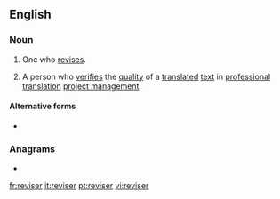 {{also|réviser}}
==English==

===Noun===
{{en-noun}}

# One who [[revise]]s.
# {{label|en|translation studies}} A person who [[verify|verifies]] the [[quality]] of a [[translated]] [[text]] in [[professional]] [[translation]] [[project management]].

====Alternative forms====
* {{l|en|revisor}}

===Anagrams===
* {{l|en|reversi}}

[[fr:reviser]]
[[it:reviser]]
[[pt:reviser]]
[[vi:reviser]]